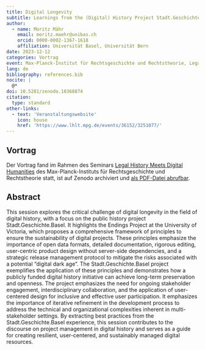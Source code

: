 ```yaml
---
title: Digital Longevity
subtitle: Learnings from the (Digital) History Project Stadt.Geschichte.Basel
author:
  - name: Moritz Mähr
    email: moritz.maehr@unibas.ch
    orcid: 0000-0002-1367-1618
    affiliation: Universität Basel, Universität Bern
date: 2023-12-12
categories: Vortrag
event: Max-Planck-Institut für Rechtsgeschichte und Rechtstheorie, Legal History Meets Digital Humanities
lang: de
bibliography: references.bib
nocite: |
  @*
doi: 10.5281/zenodo.10368874
citation:
  type: standard
other-links:
  - text: 'Veranstaltungswebsite'
    icon: house
    href: 'https://www.lhlt.mpg.de/events/36152/3251077/'
---
```


## Vortrag

Der Vortrag fand im Rahmen des Seminars [Legal History Meets Digital Humanities](https://www.lhlt.mpg.de/events/36152/3251077/) des Max-Planck-Instituts für Rechtsgeschichte und Rechtstheorie statt, ist auf Zenodo archiviert und [als PDF-Datei abrufbar](https://doi.org/10.5281/zenodo.10368874).

## Abstract

This session explores the critical challenge of digital longevity in the field of digital history, with a focus on the public history project Stadt.Geschichte.Basel. It highlights the Endings Project at the University of Victoria, which proposes a comprehensive framework of principles to ensure the sustainability of digital projects. These principles emphasize the importance of open data formats, detailed documentation, rigorous editing, user-centric product design without server-side dependencies, and a strategic release management protocol to mitigate the risks associated with a potential "digital dark age". The Stadt.Geschichte.Basel project exemplifies the application of these principles and demonstrates how a publicly funded digital history initiative can achieve long-term preservation and openness. The project emphasizes the need for ongoing stakeholder engagement, interdisciplinary collaboration, and the application of user-centered design for inclusive and effective user participation. It emphasizes the importance of iterative refinement in the development process to address the technical and organizational complexities inherent in multi-stakeholder settings. By extracting best practices from the Stadt.Geschichte.Basel experience, this session contributes to the discourse on project management in digital history and serves as a guide for creating resilient, user-centered, and sustainably managed digital resources.